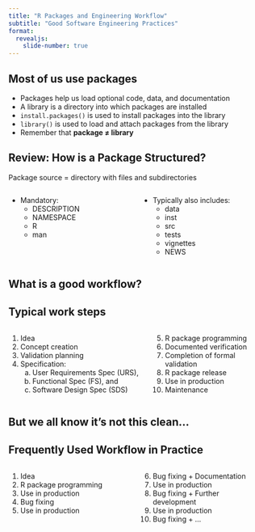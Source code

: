 ```yaml
---
title: "R Packages and Engineering Workflow"
subtitle: "Good Software Engineering Practices"
format:
  revealjs: 
    slide-number: true
---
```


## Most of us use packages

- Packages help us load optional code, data, and documentation
- A library is a directory into which packages are installed
- `install.packages()` is used to install packages into the library
- `library()` is used to load and attach packages from the library
- Remember that **package $\neq$ library**

## Review: How is a Package Structured?

Package source = directory with files and subdirectories

::: columns
::: {.column width="50%"}
- Mandatory:
  - DESCRIPTION
  - NAMESPACE
  - R
  - man
:::

::: {.column width="50%"}
- Typically also includes:
  - data
  - inst
  - src
  - tests
  - vignettes
  - NEWS
:::
:::

## What is a good workflow?

## Typical work steps

::: incremental
::: columns
::: {.column width="55%"}
1.  Idea
2.  Concept creation
3.  Validation planning
4.  Specification:
      a. User Requirements Spec (URS), 
      b. Functional Spec (FS), and 
      c. Software Design Spec (SDS)
:::

::: {.column width="45%"}
5.  R package programming
6.  Documented verification
7.  Completion of formal validation
8.  R package release
9.  Use in production
10. Maintenance
:::
:::
:::

## But we all know it's not this clean...


## Frequently Used Workflow in Practice

::: incremental
::: columns
::: {.column width="50%"}
1.  Idea
2.  R package programming
3.  Use in production
4.  Bug fixing
5.  Use in production
:::

::: {.column width="50%"}
6.  Bug fixing + Documentation
7.  Use in production
8.  Bug fixing + Further development
9.  Use in production
10. Bug fixing + ...
:::
:::
:::






